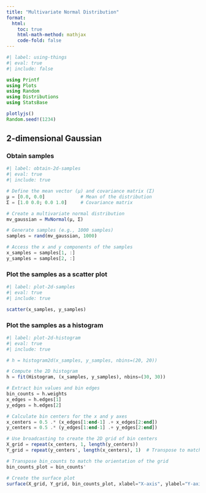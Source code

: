 ```yaml
---
title: "Multivariate Normal Distribution"
format:
  html:
    toc: true
    html-math-method: mathjax
    code-fold: false
---
```


```julia
#| label: using-things
#| eval: true
#| include: false

using Printf
using Plots
using Random
using Distributions
using StatsBase

plotlyjs()
Random.seed!(1234)
```

## 2-dimensional Gaussian

### Obtain samples

```julia
#| label: obtain-2d-samples
#| eval: true
#| include: true

# Define the mean vector (μ) and covariance matrix (Σ)
μ = [0.0, 0.0]             # Mean of the distribution
Σ = [1.0 0.0; 0.0 1.0]     # Covariance matrix

# Create a multivariate normal distribution
mv_gaussian = MvNormal(μ, Σ)

# Generate samples (e.g., 1000 samples)
samples = rand(mv_gaussian, 1000)

# Access the x and y components of the samples
x_samples = samples[1, :]
y_samples = samples[2, :]
```

### Plot the samples as a scatter plot

```julia
#| label: plot-2d-samples
#| eval: true
#| include: true

scatter(x_samples, y_samples)
```

### Plot the samples as a histogram

```julia
#| label: plot-2d-histogram
#| eval: true
#| include: true

# h = histogram2d(x_samples, y_samples, nbins=(20, 20))

# Compute the 2D histogram
h = fit(Histogram, (x_samples, y_samples), nbins=(30, 30))

# Extract bin values and bin edges
bin_counts = h.weights
x_edges = h.edges[1]
y_edges = h.edges[2]

# Calculate bin centers for the x and y axes
x_centers = 0.5 .* (x_edges[1:end-1] .+ x_edges[2:end])
y_centers = 0.5 .* (y_edges[1:end-1] .+ y_edges[2:end])

# Use broadcasting to create the 2D grid of bin centers
X_grid = repeat(x_centers, 1, length(y_centers))
Y_grid = repeat(y_centers', length(x_centers), 1)  # Transpose to match dimensions

# Transpose bin_counts to match the orientation of the grid
bin_counts_plot = bin_counts'

# Create the surface plot
surface(X_grid, Y_grid, bin_counts_plot, xlabel="X-axis", ylabel="Y-axis", zlabel="Frequency", title="2D Histogram Surface Plot", xlims=(-3, 3))
```
